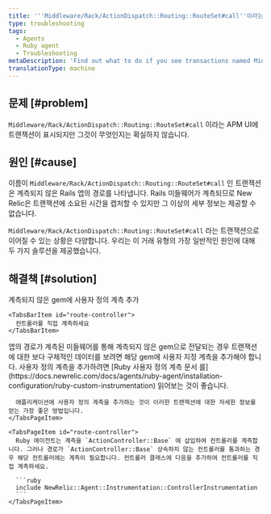 ```yaml
---
title: '''Middleware/Rack/ActionDispatch::Routing::RouteSet#call''이라는 라벨이 붙은 트랜잭션'
type: troubleshooting
tags:
  - Agents
  - Ruby agent
  - Troubleshooting
metaDescription: 'Find out what to do if you see transactions named Middleware/Rack/ActionDispatch::Routing::RouteSet#call in your APM UI.'
translationType: machine
---
```


## 문제 [#problem]

`Middleware/Rack/ActionDispatch::Routing::RouteSet#call` 이라는 APM UI에 트랜잭션이 표시되지만 그것이 무엇인지는 확실하지 않습니다.

## 원인 [#cause]

이름이 `Middleware/Rack/ActionDispatch::Routing::RouteSet#call` 인 트랜잭션은 계측되지 않은 Rails 앱의 경로를 나타냅니다. Rails 미들웨어가 계측되므로 New Relic은 트랜잭션에 소요된 시간을 캡처할 수 있지만 그 이상의 세부 정보는 제공할 수 없습니다.

`Middleware/Rack/ActionDispatch::Routing::RouteSet#call` 라는 트랜잭션으로 이어질 수 있는 상황은 다양합니다. 우리는 이 거래 유형의 가장 일반적인 원인에 대해 두 가지 솔루션을 제공했습니다.

## 해결책 [#solution]

<Tabs>
  <TabsBar>
    <TabsBarItem id="route-gem">
      계측되지 않은 gem에 사용자 정의 계측 추가
    </TabsBarItem>

    <TabsBarItem id="route-controller">
      컨트롤러를 직접 계측하세요
    </TabsBarItem>
  </TabsBar>

  <TabsPages>
    <TabsPageItem id="route-gem">
      앱의 경로가 계측된 미들웨어를 통해 계측되지 않은 gem으로 전달되는 경우 트랜잭션에 대한 보다 구체적인 데이터를 보려면 해당 gem에 사용자 지정 계측을 추가해야 합니다. 사용자 정의 계측을 추가하려면 [Ruby 사용자 정의 계측 문서 를](https://docs.newrelic.com/docs/agents/ruby-agent/installation-configuration/ruby-custom-instrumentation) 읽어보는 것이 좋습니다.

      애플리케이션에 사용자 정의 계측을 추가하는 것이 이러한 트랜잭션에 대한 자세한 정보를 얻는 가장 좋은 방법입니다.
    </TabsPageItem>

    <TabsPageItem id="route-controller">
      Ruby 에이전트는 계측을 `ActionController::Base` 에 삽입하여 컨트롤러를 계측합니다. 그러나 경로가 `ActionController::Base` 상속하지 않는 컨트롤러를 통과하는 경우 해당 컨트롤러에는 계측이 필요합니다. 컨트롤러 클래스에 다음을 추가하여 컨트롤러를 직접 계측하세요.

      ```ruby
      include NewRelic::Agent::Instrumentation::ControllerInstrumentation
      ```
    </TabsPageItem>
  </TabsPages>
</Tabs>